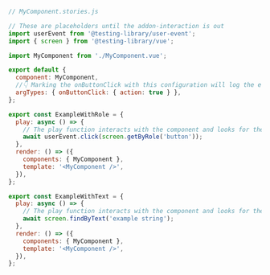 ```js
// MyComponent.stories.js

// These are placeholders until the addon-interaction is out
import userEvent from '@testing-library/user-event';
import { screen } from '@testing-library/vue';

import MyComponent from './MyComponent.vue';

export default {
  component: MyComponent,
  //👇 Marking the onButtonClick with this configuration will log the event in the Actions panel
  argTypes: { onButtonClick: { action: true } },
};

export const ExampleWithRole = {
  play: async () => {
    // The play function interacts with the component and looks for the button.
    await userEvent.click(screen.getByRole('button'));
  },
  render: () => ({
    components: { MyComponent },
    template: '<MyComponent />',
  }),
};

export const ExampleWithText = {
  play: async () => {
    // The play function interacts with the component and looks for the text
    await screen.findByText('example string');
  },
  render: () => ({
    components: { MyComponent },
    template: '<MyComponent />',
  }),
};
```